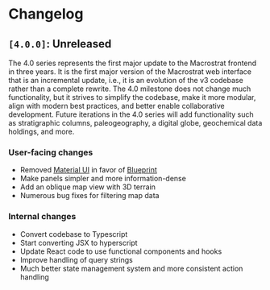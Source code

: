# Changelog

## `[4.0.0]`: Unreleased

The 4.0 series represents the first major update to the Macrostrat frontend in
three years. It is the first major version of the Macrostrat web interface that
is an incremental update, i.e., it is an evolution of the v3 codebase rather
than a complete rewrite. The 4.0 milestone does not change much functionality,
but it strives to simplify the codebase, make it more modular, align with modern
best practices, and better enable collaborative development. Future iterations
in the 4.0 series will add functionality such as stratigraphic columns,
paleogeography, a digital globe, geochemical data holdings, and more.

### User-facing changes

- Removed [Material UI](https://material-ui.com/) in favor of [Blueprint](https://blueprintjs.com/)
- Make panels simpler and more information-dense
- Add an oblique map view with 3D terrain
- Numerous bug fixes for filtering map data

### Internal changes

- Convert codebase to Typescript
- Start converting JSX to hyperscript
- Update React code to use functional components and hooks
- Improve handling of query strings
- Much better state management system and more consistent action handling
